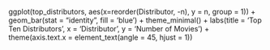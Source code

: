 ggplot(top_distributors, aes(x=reorder(Distributor, -n), y = n, group = 1)) + geom_bar(stat = "identity", fill = 'blue') + theme_minimal() + labs(title = 'Top Ten Distributors', x = 'Distributor', y = 'Number of Movies') + theme(axis.text.x = element_text(angle = 45, hjust = 1))
